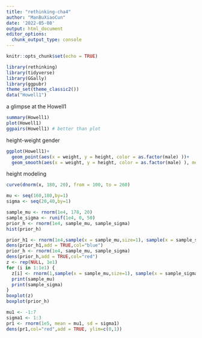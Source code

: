```yaml
---
title: "rethinking-cha4"
author: "ManBuXiaoCun"
date: '2022-05-08'
output: html_document
editor_options: 
  chunk_output_type: console
---
```


```r
knitr::opts_chunk$set(echo = TRUE)
```

```r
library(rethinking)
library(tidyverse)
library(GGally)
library(ggpubr)
theme_set(theme_classic2())
data("Howell1")

```
a glimpse at the Howell1
```r
summary(Howell1)
plot(Howell1)
ggpairs(Howell1) # better than plot
```

height-weight gender
```r
ggplot(Howell1)+
  geom_point(aes(x = weight, y = height, color = as.factor(male) ))+
  geom_smooth(aes(x = weight, y = height, color = as.factor(male) ), method = 'loess')
```

height modeling
```r
curve(dnorm(x, 180, 20), from = 100, to = 260)
```

```r
mu <- seq(160,180,by=1)
sigma <- seq(20,40,by=1)

```

```r
sample_mu <- rnorm(1e4, 178, 20)
sample_sigma <- runif(1e4, 0, 50)
prior_h <- rnorm(1e4, sample_mu, sample_sigma)
hist(prior_h)

prior_h1 <- rnorm(1e4,sample(x = sample_mu,size=1), sample(x = sample_sigma,size=1))
dens(prior_h1,add = TRUE,col="blue")
prior_h <- rnorm(1e4, sample_mu, sample_sigma)
dens(prior_h,add = TRUE,col="red")
z <- rep(NULL, 1e1)
for (i in 1:1e1) {
  z[i] <- rnorm(1,sample(x = sample_mu,size=1), sample(x = sample_sigma,size=1))
  print(sample_mu)
  print(sample_sigma)
}
boxplot(z)
boxplot(prior_h)
```

```r
mu1 <- -1:7
sigma1 <- 1:3
pr1 <- rnorm(1e5, mean = mu1, sd = sigma1)
dens(pr1,col="red",add = TRUE, ylim=c(0,1))
```

